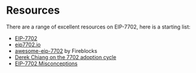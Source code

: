 # Resources

There are a range of excellent resources on EIP-7702, here is a starting list:

- [EIP-7702](https://github.com/fireblocks-labs/awesome-eip-7702?tab=readme-ov-file)
- [eip7702.io](https://eip7702.io/)
- [awesome-eip-7702](https://github.com/fireblocks-labs/awesome-eip-7702) by Fireblocks
- [Derek Chiang on the 7702 adoption cycle](https://x.com/decentrek/status/1846216581979734156)
- [EIP-7702 Misconceptions](https://blog.ambire.com/eip-7702-misconceptions/)